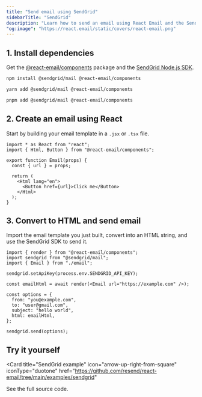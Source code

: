 ```yaml
---
title: "Send email using SendGrid"
sidebarTitle: "SendGrid"
description: "Learn how to send an email using React Email and the SendGrid Node.js SDK."
"og:image": "https://react.email/static/covers/react-email.png"
---
```


## 1. Install dependencies

Get the [@react-email/components](https://www.npmjs.com/package/@react-email/components) package and the [SendGrid Node.js SDK](https://www.npmjs.com/package/@sendgrid/mail).

<CodeGroup>

```sh npm
npm install @sendgrid/mail @react-email/components
```

```sh yarn
yarn add @sendgrid/mail @react-email/components
```

```sh pnpm
pnpm add @sendgrid/mail @react-email/components
```

</CodeGroup>

## 2. Create an email using React

Start by building your email template in a `.jsx` or `.tsx` file.

```tsx email.tsx
import * as React from "react";
import { Html, Button } from "@react-email/components";

export function Email(props) {
  const { url } = props;

  return (
    <Html lang="en">
      <Button href={url}>Click me</Button>
    </Html>
  );
}
```

## 3. Convert to HTML and send email

Import the email template you just built, convert into an HTML string, and use the SendGrid SDK to send it.

```tsx
import { render } from "@react-email/components";
import sendgrid from "@sendgrid/mail";
import { Email } from "./email";

sendgrid.setApiKey(process.env.SENDGRID_API_KEY);

const emailHtml = await render(<Email url="https://example.com" />);

const options = {
  from: "you@example.com",
  to: "user@gmail.com",
  subject: "hello world",
  html: emailHtml,
};

sendgrid.send(options);
```

## Try it yourself

<Card
  title="SendGrid example"
  icon="arrow-up-right-from-square"
  iconType="duotone"
  href="https://github.com/resend/react-email/tree/main/examples/sendgrid"
>
  See the full source code.
</Card>
